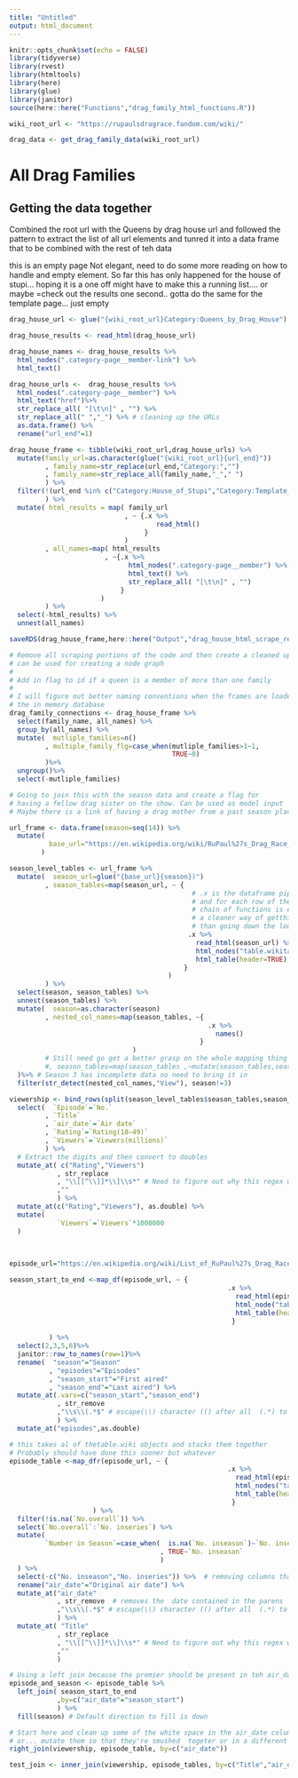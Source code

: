 ```yaml
---
title: "Untitled"
output: html_document
---
```


```r
knitr::opts_chunk$set(echo = FALSE)
library(tidyverse)
library(rvest)
library(htmltools)
library(here)
library(glue)
library(janitor)
source(here::here("Functions","drag_family_html_functions.R"))

wiki_root_url <- "https://rupaulsdragrace.fandom.com/wiki/"

```


```r
drag_data <- get_drag_family_data(wiki_root_url)
```

# All Drag Families 

## Getting the data together 

Combined the root url with the Queens by drag house url and 
followed the pattern to extract the list of all url elements and 
tunred it into a data frame that to be combined with the rest of teh data 

this is an empty page
Not elegant, need to do some more reading on how to handle and empty element.
So far this has only happened for the house of stupi... hoping it is a one off
might have to make this a running list.... or maybe =check out the results
one second..
gotta do the same for the template page... just empty
```r
drag_house_url <- glue("{wiki_root_url}Category:Queens_by_Drag_House")

drag_house_results <- read_html(drag_house_url)

drag_house_names <- drag_house_results %>% 
  html_nodes(".category-page__member-link") %>% 
  html_text() 

drag_house_urls <-  drag_house_results %>% 
  html_nodes(".category-page__member") %>% 
  html_text("href")%>% 
  str_replace_all( "[\t\n]" , "") %>% 
  str_replace_all(" ","_") %>% # cleaning up the URLs 
  as.data.frame() %>% 
  rename("url_end"=1)

drag_house_frame <- tibble(wiki_root_url,drag_house_urls) %>% 
  mutate(family_url=as.character(glue("{wiki_root_url}{url_end}"))
         , family_name=str_replace(url_end,"Category:","")
         , family_name=str_replace_all(family_name,"_"," ")
         ) %>% 
  filter(!(url_end %in% c("Category:House_of_Stupi","Category:Template_(Family_Tree)"))
         ) %>% 
  mutate( html_results = map( family_url
                             , ~ {.x %>%
                                     read_html()
                                  }
                             )
         , all_names=map( html_results
                        , ~{.x %>% 
                              html_nodes(".category-page__member") %>% 
                              html_text() %>% 
                              str_replace_all( "[\t\n]" , "")
                            }
                       )
         ) %>% 
  select(-html_results) %>% 
  unnest(all_names) 
```

```r
saveRDS(drag_house_frame,here::here("Output","drag_house_html_scrape_results.RDS"))

```


```r
# Remove all scraping portions of the code and then create a cleaned up frame that 
# can be used for creating a node graph
# 
# Add in flag to id if a queen is a member of more than one family
# 
# I will figure out better naming conventions when the frames are loaded into 
# the in memory database
drag_family_connections <- drag_house_frame %>% 
  select(family_name, all_names) %>% 
  group_by(all_names) %>% 
  mutate(  mutliple_families=n()
         , multiple_family_flg=case_when(mutliple_families>1~1,
                                         TRUE~0)
         )%>% 
  ungroup()%>%
  select(-mutliple_families)

# Going to join this with the season data and create a flag for 
# having a fellow drag sister on the show. Can be used as model input
# Maybe there is a link of having a drag mother from a past season place high 

```

```r
url_frame <- data.frame(season=seq(14)) %>% 
  mutate(
          base_url="https://en.wikipedia.org/wiki/RuPaul%27s_Drag_Race_(season_"
        )

season_level_tables <- url_frame %>% 
  mutate(  season_url=glue("{base_url}{season})")
         , season_tables=map(season_url, ~ { 
                                              # .x is the dataframe piped in 
                                              # and for each row of the frame the 
                                              # chain of functions is executed 
                                              # a cleaner way of getthing things 
                                              # than going down the loop route
                                             .x %>% 
                                               read_html(season_url) %>% 
                                               html_nodes("table.wikitable") %>% 
                                               html_table(header=TRUE)  
                                            }
                                        )
         ) %>% 
  select(season, season_tables) %>% 
  unnest(season_tables) %>% 
  mutate(  season=as.character(season)
         , nested_col_names=map(season_tables, ~{
                                                  .x %>% 
                                                    names()
                                                }
                               )
         # Still need go get a better grasp on the whole mapping thing
         #, season_tables=map(season_tables ,~mutate(season_tables,season=season))
  )%>% # Season 3 has incomplete data no need to bring it in
  filter(str_detect(nested_col_names,"View"), season!=3)


```


```r
viewership <- bind_rows(split(season_level_tables$season_tables,season_level_tables$season )) %>% 
  select(  `Episode`=`No.`
         , `Title`
         , `air_date`=`Air date`
         , `Rating`=`Rating(18–49)`
         , `Viewers`=`Viewers(millions)`
         ) %>%
  # Extract the digits and then convert to doubles
  mutate_at( c("Rating","Viewers")
            , str_replace
            , "\\[[^\\]]*\\]\\s*" # Need to figure out why this regex works...but it does!
            ,""
            ) %>%  
  mutate_at(c("Rating","Viewers"), as.double) %>% 
  mutate(
            `Viewers`=`Viewers`*1000000
  )
  
  
```


```r
episode_url="https://en.wikipedia.org/wiki/List_of_RuPaul%27s_Drag_Race_episodes"

season_start_to_end <-map_df(episode_url, ~ { 
                                                       .x %>% 
                                                         read_html(episode_url) %>% 
                                                         html_node("table.wikitable") %>% 
                                                         html_table(header=TRUE)
                                                        }
                                        
          ) %>% 
  select(2,3,5,6)%>% 
  janitor::row_to_names(row=1)%>% 
  rename(  "season"="Season"
          , "episodes"="Episodes"
          , "season_start"="First aired"
          , "season_end"="Last aired") %>% 
  mutate_at(.vars=c("season_start","season_end")
            , str_remove
            ,"\\s\\(.*$" # escape(\\) character (() after all  (.*) to end ($) 
            ) %>% 
  mutate_at("episodes",as.double)

```

```r
# this takes al of thetable.wiki objects and stacks them together 
# Probably should have done this sooner but whatever 
episode_table <-map_dfr(episode_url, ~ { 
                                                       .x %>% 
                                                         read_html(episode_url) %>% 
                                                         html_nodes("table.wikitable") %>% 
                                                         html_table(header=TRUE)
                                                        }
                     ) %>% 
  filter(!is.na(`No.overall`)) %>% 
  select(`No.overall`:`No. inseries`) %>%
  mutate(
         `Number in Season`=case_when(  is.na(`No. inseason`)~`No. inseries` # There was a change in naming to the page
                                      , TRUE~`No. inseason` 
                                      )
  ) %>%
  select(-c("No. inseason","No. inseries")) %>%  # removing columns that we wont need in the end
  rename("air_date"="Original air date") %>% 
  mutate_at("air_date"
            , str_remove  # removes the  date contained in the parens
            ,"\\s\\(.*$" # escape(\\) character (() after all  (.*) to end ($) 
            ) %>% 
  mutate_at( "Title"
            , str_replace
            , "\\[[^\\]]*\\]\\s*" # Need to figure out why this regex works...but it does!
            ,""
            ) 
```

```r
# Using a left join because the premier should be present in teh air_date column 
episode_and_season <- episode_table %>% 
  left_join( season_start_to_end
            ,by=c("air_date"="season_start")
            ) %>%
  fill(season) # Default direction to fill is down
```

```r
# Start here and clean up some of the white space in the air_date column 
# or... mutate them so that they're smushed  togeter or in a different date format 
right_join(viewership, episode_table, by=c("air_date"))
```


```r
test_join <- inner_join(viewership, episode_tables, by=c("Title","air_date"))

```


